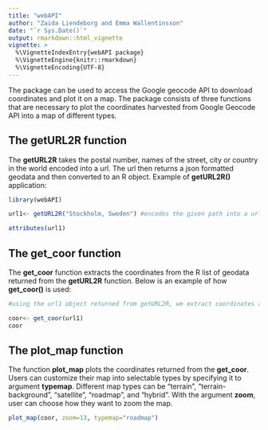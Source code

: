 ```yaml
---
title: "webAPI"
author: "Zaida Liendeborg and Emma Wallentinsson"
date: "`r Sys.Date()`"
output: rmarkdown::html_vignette
vignette: >
  %\VignetteIndexEntry{webAPI package}
  %\VignetteEngine{knitr::rmarkdown}
  %\VignetteEncoding{UTF-8}
---
```


The \code{webAPI} package can be used to access the Google geocode API to download coordinates and plot it on a map. The package consists of three functions that are necessary to plot the coordinates harvested from Google Geocode API into a map of different types.

## The getURL2R function

The **getURL2R** takes the postal number, names of the street, city or country in the world encoded into a url. The url then returns a json formatted geodata and then converted to an R object. Example of **getURL2R()** application:

```r
library(webAPI)

url1<- getURL2R("Stockholm, Sweden") #encodes the given path into a url and return a list of geodata.

attributes(url1)
```


## The get_coor function

The **get_coor** function extracts the coordinates from the R list of geodata returned from the **getURL2R** function. Below is an example of how **get_coor()** is used:

```r
#using the url1 object returned from getURL2R, we extract coordinates and name of place.

coor<- get_coor(url1)
coor
```

## The plot_map function

The function **plot_map** plots the coordinates returned from the **get_coor**. Users can customize their map into selectable types by specifying it to argument **typemap**. Different map types can be "terrain", "terrain-background", "satellite", "roadmap", and "hybrid". With the argument **zoom**, user can choose how they want to zoom the map.
 

```r
plot_map(coor, zoom=13, typemap="roadmap")
```

